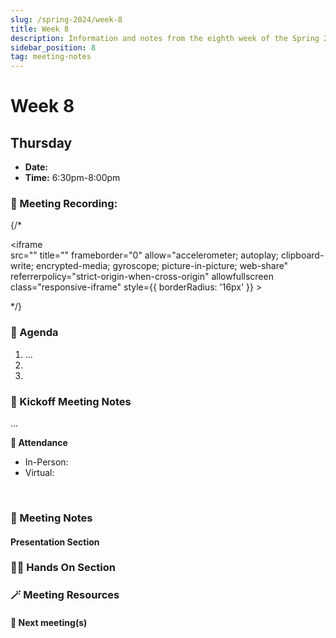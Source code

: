 ```yaml
---
slug: /spring-2024/week-8
title: Week 8
description: Information and notes from the eighth week of the Spring 2025 semester for the UMass Lowell Cloud Computing Club. 
sidebar_position: 8
tag: meeting-notes
---
```


# Week 8

## Thursday

- **Date:** 
- **Time:** 6:30pm-8:00pm

### 🎥 Meeting Recording:
{/* <div class="iframe-container">
    <iframe  
        src="" 
        title="" 
        frameborder="0" 
        allow="accelerometer; autoplay; clipboard-write; encrypted-media; gyroscope; picture-in-picture; web-share" 
        referrerpolicy="strict-origin-when-cross-origin" 
        allowfullscreen
        class="responsive-iframe"
        style={{
            borderRadius: '16px'
        }}
    >
    </iframe>
</div> */}


### 🚩 Agenda
1. ...
2. 
3. 

### 📓 Kickoff Meeting Notes
...
<br/>

**📄 Attendance**
- In-Person: 
- Virtual: 
<br/>

### 📓 Meeting Notes

#### Presentation Section

### 🧑‍💻 Hands On Section

### 🪄 Meeting Resources

#### 🚀 Next meeting(s)

